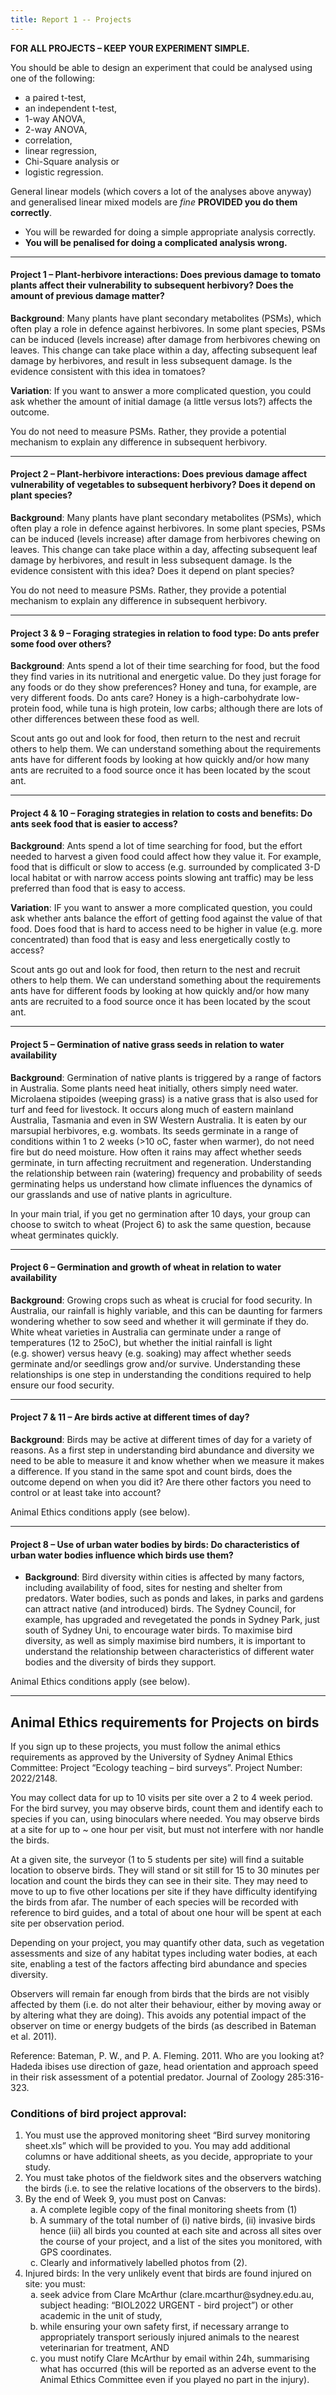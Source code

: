 ```yaml
---
title: Report 1 -- Projects
---
```


::: callout-important
**FOR ALL PROJECTS – KEEP YOUR EXPERIMENT SIMPLE.**

 You should be able to design an experiment that could be analysed using one of the following: 

 - a paired t-test, 
 - an independent t-test, 
 - 1-way ANOVA, 
 - 2-way ANOVA, 
 - correlation, 
 - linear regression, 
 - Chi-Square analysis or 
 - logistic regression. 

General linear models (which covers a lot of the analyses above anyway) and generalised linear mixed models are *fine* **PROVIDED you do them correctly**. 

- You will be rewarded for doing a simple appropriate analysis correctly. 
- **You will be penalised for doing a complicated analysis wrong.**

:::

-----

#### Project 1 – Plant-herbivore interactions: Does previous damage to **tomato** plants affect their vulnerability to subsequent herbivory? Does the amount of previous damage matter?

**Background**: Many plants have plant secondary metabolites (PSMs), which often play a role in defence against herbivores. In some plant species, PSMs can be induced (levels increase) after damage from herbivores chewing on leaves. This change can take place within a day, affecting subsequent leaf damage by herbivores, and result in less subsequent damage. Is the evidence consistent with this idea in tomatoes?

**Variation**: If you want to answer a more complicated question, you could ask whether the amount of initial damage (a little versus lots?) affects the outcome.

::: callout-note
You do not need to measure PSMs. Rather, they provide a potential mechanism to explain any difference in subsequent herbivory.
:::

-----

#### Project 2 – Plant-herbivore interactions: Does previous damage affect vulnerability of **vegetables** to subsequent herbivory? Does it depend on plant species?

**Background**: Many plants have plant secondary metabolites (PSMs), which often play a role in defence against herbivores. In some plant species, PSMs can be induced (levels increase) after damage from herbivores chewing on leaves. This change can take place within a day, affecting subsequent leaf damage by herbivores, and result in less subsequent damage. Is the evidence consistent with this idea? Does it depend on plant species? 

::: callout-note
You do not need to measure PSMs. Rather, they provide a potential mechanism to explain any difference in subsequent herbivory.
:::

-----

#### Project 3 & 9 – Foraging strategies in relation to food type: Do **ants** prefer some food over others?

**Background**: Ants spend a lot of their time searching for food, but the food they find varies in its nutritional and energetic value. Do they just forage for any foods or do they show preferences? Honey and tuna, for example, are very different foods. Do ants care? Honey is a high-carbohydrate low-protein food, while tuna is high protein, low carbs; although there are lots of other differences between these food as well. 

Scout ants go out and look for food, then return to the nest and recruit others to help them. We can understand something about the requirements ants have for different foods by looking at how quickly and/or how many ants are recruited to a food source once it has been located by the scout ant. 

-----

#### Project 4 & 10 – Foraging strategies in relation to costs and benefits: Do **ants** seek food that is easier to access?  

**Background**: Ants spend a lot of time searching for food, but the effort needed to harvest a given food could affect how they value it. For example, food that is difficult or slow to access (e.g. surrounded by complicated 3-D local habitat or with narrow access points slowing ant traffic) may be less preferred than food that is easy to access.

**Variation**: IF you want to answer a more complicated question, you could ask whether ants balance the effort of getting food against the value of that food. Does food that is hard to access need to be higher in value (e.g. more concentrated) than food that is easy and less energetically costly to access?

Scout ants go out and look for food, then return to the nest and recruit others to help them. We can understand something about the requirements ants have for different foods by looking at how quickly and/or how many ants are recruited to a food source once it has been located by the scout ant. 

-----

#### Project 5 – Germination of native **grass** seeds in relation to water availability

**Background**: Germination of native plants is triggered by a range of factors in Australia. Some plants need heat initially, others simply need water. Microlaena stipoides (weeping grass) is a native grass that is also used for turf and feed for livestock. It occurs along much of eastern mainland Australia, Tasmania and even in SW Western Australia. It is eaten by our marsupial herbivores, e.g. wombats. Its seeds germinate in a range of conditions within 1 to 2 weeks (>10 oC, faster when warmer), do not need fire but do need moisture. How often it rains may affect whether seeds germinate, in turn affecting recruitment and regeneration. Understanding the relationship between rain (watering) frequency and probability of seeds germinating helps us understand how climate influences the dynamics of our grasslands and use of native plants in agriculture. 

::: callout-note
In your main trial, if you get no germination after 10 days, your group can choose to switch to wheat (Project 6) to ask the same question, because wheat germinates quickly. 
:::

-----

#### Project 6 – Germination and growth of **wheat** in relation to water availability 

**Background**: Growing crops such as wheat is crucial for food security. In Australia, our rainfall is highly variable, and this can be daunting for farmers wondering whether to sow seed and whether it will germinate if they do. White wheat varieties in Australia can germinate under a range of temperatures (12 to 25oC), but whether the initial rainfall is light (e.g. shower) versus heavy (e.g. soaking) may affect whether seeds germinate and/or seedlings grow and/or survive. Understanding these relationships is one step in understanding the conditions required to help ensure our food security. 

-----

#### Project 7 & 11 – Are **birds** active at different times of day? 

**Background**: Birds may be active at different times of day for a variety of reasons. As a first step in understanding bird abundance and diversity we need to be able to measure it and know whether when we measure it makes a difference. If you stand in the same spot and count birds, does the outcome depend on when you did it? Are there other factors you need to control or at least take into account? 

::: callout-note
Animal Ethics conditions apply (see below).
:::

-----

#### Project 8 – Use of urban water bodies by **birds**: Do characteristics of urban water bodies influence which birds use them?

- **Background**: Bird diversity within cities is affected by many factors, including availability of food, sites for nesting and shelter from predators. Water bodies, such as ponds and lakes, in parks and gardens can attract native (and introduced) birds. The Sydney Council, for example, has upgraded and revegetated the ponds in Sydney Park, just south of Sydney Uni, to encourage water birds. To maximise bird diversity, as well as simply maximise bird numbers, it is important to understand the relationship between characteristics of different water bodies and the diversity of birds they support. 

::: callout-note
Animal Ethics conditions apply (see below).
:::

-----

## Animal Ethics requirements for Projects on birds

If you sign up to these projects, you must follow the animal ethics requirements as approved by the University of Sydney Animal Ethics Committee: 
Project “Ecology teaching – bird surveys”. Project Number: 2022/2148.

You may collect data for up to 10 visits per site over a 2 to 4 week period. 
For the bird survey, you may observe birds, count them and identify each to species if you can, using binoculars where needed. You may observe birds at a site for up to ~ one hour per visit, but must not interfere with nor handle the birds. 

At a given site, the surveyor (1 to 5 students per site) will find a suitable location to observe birds. They will stand or sit still for 15 to 30 minutes per location and count the birds they can see in their site. They may need to move to up to five other locations per site if they have difficulty identifying the birds from afar. The number of each species will be recorded with reference to bird guides, and a total of about one hour will be spent at each site per observation period.

Depending on your project, you may quantify other data, such as vegetation assessments and size of any habitat types including water bodies, at each site, enabling a test of the factors affecting bird abundance and species diversity. 

Observers will remain far enough from birds that the birds are not visibly affected by them (i.e. do not alter their behaviour, either by moving away or by altering what they are doing). This avoids any potential impact of the observer on time or energy budgets of the birds (as described in Bateman et al. 2011). 

Reference: Bateman, P. W., and P. A. Fleming. 2011. Who are you looking at? Hadeda ibises use direction of gaze, head orientation and approach speed in their risk assessment of a potential predator. Journal of Zoology 285:316-323.

### Conditions of bird project approval:

1. You must use the approved monitoring sheet “Bird survey monitoring sheet.xls” which will be provided to you. You may add additional columns or have additional sheets, as you decide, appropriate to your study. 
2. You must take photos of the fieldwork sites and the observers watching the birds (i.e. to see the relative locations of the observers to the birds). 
3. By the end of Week 9, you must post on Canvas: 
   a. A complete legible copy of the final monitoring sheets from (1)
   b. A summary of the total number of (i) native birds, (ii) invasive birds hence (iii) all birds you counted at each site and across all sites over the course of your project, and a list of the sites you monitored, with GPS coordinates.
   c. Clearly and informatively labelled photos from (2).
4. Injured birds: In the very unlikely event that birds are found injured on site: you must:
   a. seek advice from Clare McArthur (clare.mcarthur@sydney.edu.au, subject heading: “BIOL2022 URGENT - bird project”) or other academic in the unit of study, 
   b. while ensuring your own safety first, if necessary arrange to appropriately transport seriously injured animals to the nearest veterinarian for treatment, AND 
   c. you must notify Clare McArthur by email within 24h, summarising what has occurred (this will be reported as an adverse event to the Animal Ethics Committee even if you played no part in the injury). 
